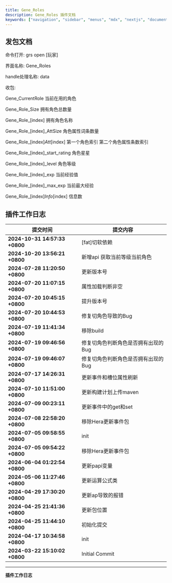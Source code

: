 ```yaml
---
title: Gene_Roles
description: Gene_Roles 插件文档
keywords: ["navigation", "sidebar", "menus", "mdx", "nextjs", "documents"]
---
```



## 发包文档

<Step>
<StepItem title="命令打开">

命令打开: grs open [玩家]

界面名称: Gene_Roles

handle处理名称: data

收包:

Gene_CurrentRole 当前在用的角色

Gene_Role_Size 拥有角色总数量

Gene_Role_[index] 拥有角色名称

Gene_Role_[index]_AttSize 角色属性词条数量

Gene_Role_[index]_Att_[index] 第一个角色索引 第二个角色属性条数索引

Gene_Role_[index]_start_rating 角色星星

Gene_Role_[index]_level 角色等级

Gene_Role_[index]_exp 当前经验值

Gene_Role_[index]_max_exp 当前最大经验

Gene_Role_[index]_Info_[index] 信息数


</StepItem>

</Step>

## 插件工作日志

| 提交时间                              | 提交内容                                                                          |
|--------------------------------------|---------------------------------------------------------------------------------|
| **2024-10-31 14:57:33 +0800** | [fat]切软依赖 |
| **2024-10-20 13:56:21 +0800** | 新增api 获取当前等级当前角色 |
| **2024-07-28 11:20:50 +0800** | 更新版本号 |
| **2024-07-20 11:07:15 +0800** | 属性加载判断非空 |
| **2024-07-20 10:45:15 +0800** | 提升版本号 |
| **2024-07-20 10:44:53 +0800** | 修复切角色导致的Bug |
| **2024-07-19 11:41:34 +0800** | 移除build |
| **2024-07-19 09:46:56 +0800** | 修复切角色判断角色是否拥有出现的Bug |
| **2024-07-19 09:46:07 +0800** | 修复切角色判断角色是否拥有出现的Bug |
| **2024-07-17 14:26:31 +0800** | 更新事件和槽位属性刷新 |
| **2024-07-10 11:51:00 +0800** | 更新构建计划上传maven |
| **2024-07-09 00:23:11 +0800** | 更新事件中的get和set |
| **2024-07-08 22:58:20 +0800** | 移除Hera更新事件包 |
| **2024-07-05 09:58:55 +0800** | init |
| **2024-07-05 09:54:22 +0800** | 移除Hera更新事件包 |
| **2024-06-04 01:22:54 +0800** | 更新papi变量 |
| **2024-05-06 11:27:46 +0800** | 更新运算公式类 |
| **2024-04-29 17:30:20 +0800** | 更新ap导致的报错 |
| **2024-04-25 21:41:36 +0800** | 更新包位置 |
| **2024-04-25 11:44:10 +0800** | 初始化提交 |
| **2024-04-17 10:34:58 +0800** | init |
| **2024-03-22 15:10:02 +0800** | Initial Commit |
---
**插件工作日志**
